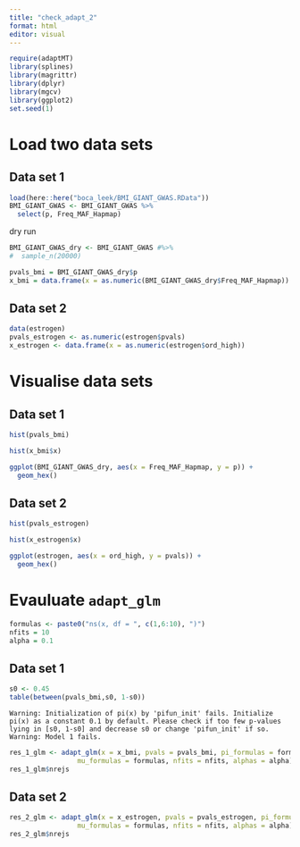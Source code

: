 ```yaml
---
title: "check_adapt_2"
format: html
editor: visual
---
```


```r
require(adaptMT)
library(splines)
library(magrittr)
library(dplyr)
library(mgcv)
library(ggplot2)
set.seed(1)
```

# Load two data sets

## Data set 1

```r
load(here::here("boca_leek/BMI_GIANT_GWAS.RData"))
BMI_GIANT_GWAS <- BMI_GIANT_GWAS %>%
  select(p, Freq_MAF_Hapmap)
```

dry run

```r
BMI_GIANT_GWAS_dry <- BMI_GIANT_GWAS #%>%
#  sample_n(20000)
```

```r
pvals_bmi = BMI_GIANT_GWAS_dry$p
x_bmi = data.frame(x = as.numeric(BMI_GIANT_GWAS_dry$Freq_MAF_Hapmap))
```

## Data set 2

```r
data(estrogen)
pvals_estrogen <- as.numeric(estrogen$pvals)
x_estrogen <- data.frame(x = as.numeric(estrogen$ord_high))
```

# Visualise data sets

## Data set 1

```r
hist(pvals_bmi)
```

```r
hist(x_bmi$x)
```

```r
ggplot(BMI_GIANT_GWAS_dry, aes(x = Freq_MAF_Hapmap, y = p)) +
  geom_hex()
```

## Data set 2

```r
hist(pvals_estrogen)
```

```r
hist(x_estrogen$x)
```

```r
ggplot(estrogen, aes(x = ord_high, y = pvals)) +
  geom_hex()
```

# Evauluate `adapt_glm`

```r
formulas <- paste0("ns(x, df = ", c(1,6:10), ")")
nfits = 10
alpha = 0.1
```

## Data set 1

```r
s0 <- 0.45
table(between(pvals_bmi,s0, 1-s0))
```

```         
Warning: Initialization of pi(x) by 'pifun_init' fails. Initialize pi(x) as a constant 0.1 by default. Please check if too few p-values lying in [s0, 1-s0] and decrease s0 or change 'pifun_init' if so. Warning: Model 1 fails.
```

```r
res_1_glm <- adapt_glm(x = x_bmi, pvals = pvals_bmi, pi_formulas = formulas,
                 mu_formulas = formulas, nfits = nfits, alphas = alpha)
res_1_glm$nrejs
```

## Data set 2

```r
res_2_glm <- adapt_glm(x = x_estrogen, pvals = pvals_estrogen, pi_formulas = formulas,
                 mu_formulas = formulas, nfits = nfits, alphas = alpha)
res_2_glm$nrejs
```
